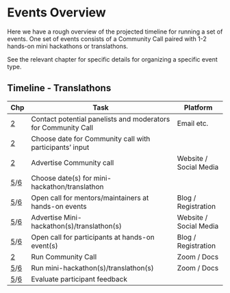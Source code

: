 # Events Overview

Here we have a rough overview of the projected timeline for running a set of events.
One set of events consists of a Community Call paired with 1-2 hands-on mini hackathons or translathons.

See the relevant chapter for specific details for organizing a specific event type.


## Timeline - Translathons

Chp | Task                                    | Platform
--- | ---------------------------------------- | -------------
[2](#community-call) | Contact potential panelists and moderators for Community Call | Email etc.
[2](#community-call) | Choose date for Community call with participants' input | 
[2](#community-call) | Advertise Community call | Website / Social Media
[5](#mini-translathon)/[6](#mini-hackathon) | Choose date(s) for mini-hackathon/translathon | 
[5](#mini-translathon)/[6](#mini-hackathon) | Open call for mentors/maintainers at hands-on events | Blog / Registration
[5](#mini-translathon)/[6](#mini-hackathon) | Advertise Mini-hackathon(s)/translathon(s) | Website / Social Media
[5](#mini-translathon)/[6](#mini-hackathon) | Open call for participants at hands-on event(s)  | Blog / Registration
[2](#community-call) | Run Community Call | Zoom / Docs
[5](#mini-translathon)/[6](#mini-hackathon) | Run mini-hackathon(s)/translathon(s) | Zoom / Docs
[5](#mini-translathon)/[6](#mini-hackathon) | Evaluate participant feedback | 

<!-- TODO: Yani, does this timeline work for the translathons as well as the hackathons? -->

<!-- TODO: Should evaluate participant feedback have it's own chapter? -->


